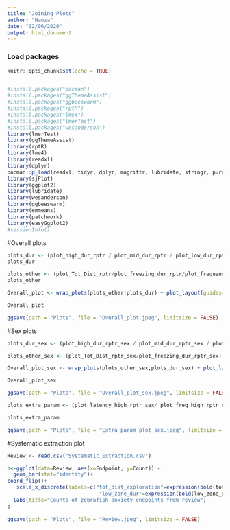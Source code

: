 ```yaml
---
title: "Joining Plots"
author: "Hamza"
date: "02/06/2020"
output: html_document
---
```


### Load packages
```r
knitr::opts_chunk$set(echo = TRUE)


#install.packages("pacman")
#install.packages("ggThemeAssist")
#install.packages("ggbeeswarm")
#install.packages("rptR")
#install.packages("lme4")
#install.packages("lmerTest")
#install.packages("wesanderson")
library(lmerTest)
library(ggThemeAssist)
library(rptR)
library(lme4)
library(readxl)
library(dplyr)
pacman::p_load(readxl, tidyr, dplyr, magrittr, lubridate, stringr, purrr)
library(sjPlot)
library(ggplot2)
library(lubridate)
library(wesanderson)
library(ggbeeswarm)
library(emmeans)
library(patchwork)
library(easyGgplot2)
#sessionInfo()
```
#Overall plots
```r
plots_dur <- (plot_high_dur_rptr / plot_mid_dur_rptr / plot_low_dur_rptr)
plots_dur

plots_other <- (plot_Tot_Dist_rptr/plot_freezing_dur_rptr/plot_frequency_rptr/ plot_latency_rptr)
plots_other

Overall_plot <- wrap_plots(plots_other|plots_dur) + plot_layout(guides="collect")

Overall_plot

ggsave(path = "Plots", file = "Overall_plot.jpeg", limitsize = FALSE)

```

#Sex plots
```r
plots_dur_sex <- (plot_high_dur_rptr_sex / plot_mid_dur_rptr_sex / plot_low_dur_rptr_sex)

plots_other_sex <- (plot_Tot_Dist_rptr_sex/plot_freezing_dur_rptr_sex)

Overall_plot_sex <- wrap_plots(plots_other_sex,plots_dur_sex) + plot_layout(guides="collect")

Overall_plot_sex

ggsave(path = "Plots", file = "Overall_plot_sex.jpeg", limitsize = FALSE)

plots_extra_param <- (plot_latency_high_rptr_sex/ plot_freq_high_rptr_sex)

plots_extra_param

ggsave(path = "Plots", file = "Extra_param_plot_sex.jpeg", limitsize = FALSE)

```


#Systematic extraction plot
```r
Review <- read.csv("Systematic_Extraction.csv")

p<-ggplot(data=Review, aes(x=Endpoint, y=Count)) +
  geom_bar(stat="identity")+
coord_flip()+
   scale_x_discrete(labels=c("tot_dist_exploration"=expression(bold(tot_dist_exploration)), "mid_zone_dur"=expression(bold(mid_zone_dur)),
                              "low_zone_dur"=expression(bold(low_zone_dur)),"latency_high"=expression(bold(latency_high)),"high_zone_dur"=expression(bold(high_zone_dur)),"freezing_dur_or_freq"=expression(bold(freezing_dur_or_freq)),"entries_high"=expression(bold(entries_high)), parse=TRUE))+
  labs(title="Counts of zebrafish anxiety endpoints from review")
p
  
ggsave(path = "Plots", file = "Review.jpeg", limitsize = FALSE)
```





